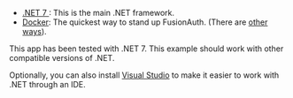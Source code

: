 - [.NET 7 ](https://dotnet.microsoft.com/en-us/download/dotnet/7.0): This is the main .NET framework.
- [Docker](https://www.docker.com): The quickest way to stand up FusionAuth. (There are [other ways](/docs/v1/tech/installation-guide/)).

This app has been tested with .NET 7. This example should work with other compatible versions of .NET.

Optionally, you can also install [Visual Studio](https://visualstudio.microsoft.com/) to make it easier to work with .NET through an IDE.
